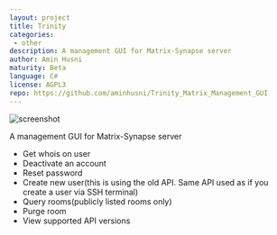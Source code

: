 ```yaml
---
layout: project
title: Trinity
categories: 
 - other
description: A management GUI for Matrix-Synapse server
author: Amin Husni
maturity: Beta
language: C#
license: AGPL3
repo: https://github.com/aminhusni/Trinity_Matrix_Management_GUI
---
```


![screenshot](/docs/projects/images/trinity.png "{{ page.title }}")

A management GUI for Matrix-Synapse server

* Get whois on user
* Deactivate an account
* Reset password
* Create new user(this is using the old API. Same API used as if you create a user via SSH terminal)
* Query rooms(publicly listed rooms only)
* Purge room
* View supported API versions


